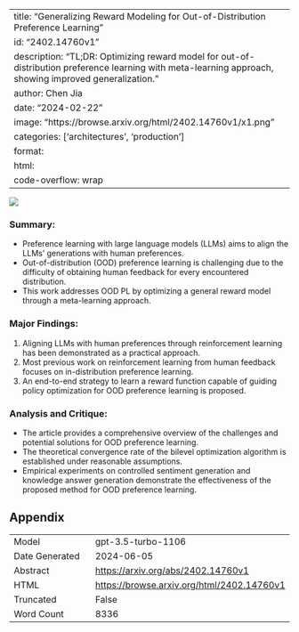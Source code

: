 
---
title: "Generalizing Reward Modeling for Out-of-Distribution Preference Learning"
id: "2402.14760v1"
description: "TL;DR: Optimizing reward model for out-of-distribution preference learning with meta-learning approach, showing improved generalization."
author: Chen Jia
date: "2024-02-22"
image: "https://browse.arxiv.org/html/2402.14760v1/x1.png"
categories: ['architectures', 'production']
format:
  html:
    code-overflow: wrap
---

![](https://browse.arxiv.org/html/2402.14760v1/x1.png)

### **Summary:**
- Preference learning with large language models (LLMs) aims to align the LLMs' generations with human preferences.
- Out-of-distribution (OOD) preference learning is challenging due to the difficulty of obtaining human feedback for every encountered distribution.
- This work addresses OOD PL by optimizing a general reward model through a meta-learning approach.

### **Major Findings:**
1. Aligning LLMs with human preferences through reinforcement learning has been demonstrated as a practical approach.
2. Most previous work on reinforcement learning from human feedback focuses on in-distribution preference learning.
3. An end-to-end strategy to learn a reward function capable of guiding policy optimization for OOD preference learning is proposed.

### **Analysis and Critique:**
- The article provides a comprehensive overview of the challenges and potential solutions for OOD preference learning.
- The theoretical convergence rate of the bilevel optimization algorithm is established under reasonable assumptions.
- Empirical experiments on controlled sentiment generation and knowledge answer generation demonstrate the effectiveness of the proposed method for OOD preference learning.

## Appendix

|          |          |
|----------|----------|
| Model     | gpt-3.5-turbo-1106       |
| Date Generated     | 2024-06-05       |
| Abstract | [https://arxiv.org/abs/2402.14760v1](https://arxiv.org/abs/2402.14760v1)        |
| HTML     | [https://browse.arxiv.org/html/2402.14760v1](https://browse.arxiv.org/html/2402.14760v1)       |
| Truncated       | False       |
| Word Count       | 8336       |